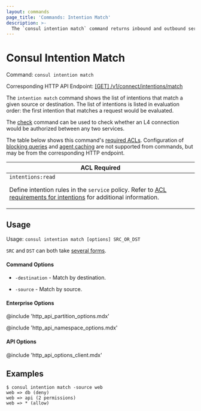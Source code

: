 ```yaml
---
layout: commands
page_title: 'Commands: Intention Match'
description: >-
  The `consul intention match` command returns inbound and outbound service intentions for a specific service.
---
```


# Consul Intention Match

Command: `consul intention match`

Corresponding HTTP API Endpoint: [\[GET\] /v1/connect/intentions/match](/consul/api-docs/connect/intentions#list-matching-intentions)

The `intention match` command shows the list of intentions that match
a given source or destination. The list of intentions is listed in evaluation
order: the first intention that matches a request would be evaluated.

The [check](/consul/commands/intention/check) command can be used to
check whether an L4 connection would be authorized between any two services.

The table below shows this command's [required ACLs](/consul/api-docs/api-structure#authentication). Configuration of
[blocking queries](/consul/api-docs/features/blocking) and [agent caching](/consul/api-docs/features/caching)
are not supported from commands, but may be from the corresponding HTTP endpoint.

| ACL Required                  |
| ----------------------------- |
| `intentions:read`<p> Define intention rules in the `service` policy. Refer to [ACL requirements for intentions](/consul/docs/secure-mesh/intentions/create#acl-requirements) for additional information.</p> |

## Usage

Usage: `consul intention match [options] SRC_OR_DST`

`SRC` and `DST` can both take [several forms](/consul/commands/intention#source-and-destination-naming).

#### Command Options

- `-destination` - Match by destination.

- `-source` - Match by source.

#### Enterprise Options

@include 'http_api_partition_options.mdx'

@include 'http_api_namespace_options.mdx'

#### API Options

@include 'http_api_options_client.mdx'

## Examples

```shell-session
$ consul intention match -source web
web => db (deny)
web => api (2 permissions)
web => * (allow)
```
